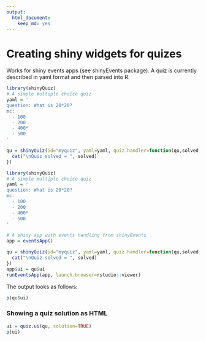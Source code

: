 ```yaml
---
output: 
  html_document: 
    keep_md: yes
---
```

# Creating shiny widgets for quizes

Works for shiny events apps (see shinyEvents package). A quiz is currently described in yaml format and then parsed into R.
```r
library(shinyQuiz)
# A simple multiple choice quiz
yaml = '
question: What is 20*20?
mc:
  - 100
  - 200
  - 400*
  - 500
'

qu = shinyQuiz(id="myquiz", yaml=yaml, quiz.handler=function(qu,solved,...) {
  cat("\nQuiz solved = ", solved)
})

```


```r
library(shinyQuiz)
# A simple multiple choice quiz
yaml = '
question: What is 20*20?
mc:
  - 100
  - 200
  - 400*
  - 500
'

# A shiny app with events handling from shinyEvents
app = eventsApp()

qu = shinyQuiz(id="myquiz", yaml=yaml, quiz.handler=function(qu,solved,...) {
  cat("\nQuiz solved = ", solved)
})
app$ui = qu$ui
runEventsApp(app, launch.browser=rstudio::viewer)

```

The output looks as follows:
```r
p(qu$ui)
```


### Showing a quiz solution as HTML

```r
ui = quiz.ui(qu, solution=TRUE)
p(ui)
```

